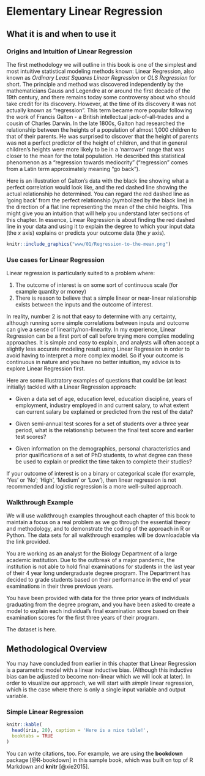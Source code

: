 # Elementary Linear Regression {#linear-reg-ols}

## What it is and when to use it

### Origins and Intuition of Linear Regression

The first methodology we will outline in this book is one of the simplest and most intuitive statistical modeling methods known: Linear Regression, also known as *Ordinary Least Squares Linear Regression* or *OLS Regression* for short.  The principle and method was discovered independently by the mathematicians Gauss and Legendre at or around the first decade of the 19th century, and there remains today some controversy about who should take credit for its discovery.  However,  at the time of its discovery it was not actually known as "regression".  This term became more popular following the work of Francis Galton - a British intellectual jack-of-all-trades and a cousin of Charles Darwin.  In the late 1800s, Galton had researched the relationship between the heights of a population of almost 1,000 children to that of their parents.  He was surprised to discover that the height of parents was not a perfect predictor of the height of children, and that in general children's heights were more likely to be in a 'narrower' range that was closer to the mean for the total population.  He described this statistical phenomenon as a "regression towards mediocrity" ("regression" comes from a Latin term approximately meaning "go back").  

Here is an illustration of Galton's data with the black line showing what a perfect correlation would look like, and the red dashed line showing the actual relationship he determined.  You can regard the red dashed line as 'going back' from the perfect relationship (symbolized by the black line) in the direction of a flat line representing the mean of the child heights.  This might give you an intuition that will help you understand later sections of this chapter. In essence, Linear Regression is about finding the red dashed line in your data and using it to explain the degree to which your input data (the $x$ axis) explains or predicts your outcome data (the $y$ axis). 

```r
knitr::include_graphics("www/01/Regression-to-the-mean.png")
```

### Use cases for Linear Regression

Linear regression is particularly suited to a problem where:

1.  The outcome of interest is on some sort of continuous scale (for example quantity or money)
2.  There is reason to believe that a simple linear or near-linear relationship exists between the inputs and the outcome of interest.

In reality, number 2 is not that easy to determine with any certainty, although running some simple correlations between inputs and outcome can give a sense of linearity/non-linearity.  In my experience, Linear Regression can be a first port of call before trying more complex modeling approaches.  It is simple and easy to explain, and analysts will often accept a slightly less accurate modeling result using Linear Regression in order to avoid having to interpret a more complex model. So if your outcome is continuous in nature and you have no better intuition, my advice is to explore Linear Regression first. 

Here are some illustratory examples of questions that could be (at least initially) tackled with a Linear Regression approach:

* Given a data set of age, education level, education discipline, years of employment, industry employed in and current salary, to what extent can current salary be explained or predicted from the rest of the data?

* Given semi-annual test scores for a set of students over a three year period, what is the relationship between the final test score and earlier test scores?

* Given information on the demographics, personal characteristics and prior qualifications of a set of PhD students, to what degree can these be used to explain or predict the time taken to complete their studies?

If your outcome of interest is on a binary or categorical scale (for example, 'Yes' or 'No'; 'High', 'Medium' or 'Low'), then linear regression is not recommended and logistic regression is a more well-suited approach.

### Walkthrough Example 

We will use walkthrough examples throughout each chapter of this book to maintain a focus on a real problem as we go through the essential theory and methodology, and to demonstrate the coding of the approach in R or Python.  The data sets for all walkthrough examples will be downloadable via the link provided.  

You are working as an analyst for the Biology Department of a large academic institution.  Due to the outbreak of a major pandemic, the institution is not able to hold final examinations for students in the last year of their 4 year long undergraduate degree program.  The Department has decided to grade students based on their performance in the end of year examinations in their three previous years.

You have been provided with data for the three prior years of individuals graduating from the degree program, and you have been asked to create a model to explain each individual's final examination score based on their examination scores for the first three years of their program.

The dataset is here.


## Methodological Overview

You may have concluded from earlier in this chapter that Linear Regression is a parametric model with a linear inductive bias.  (Although this inductive bias can be adjusted to become non-linear which we will look at later).  In order to visualize our approach, we will start with *simple* linear regression, which is the case where there is only a single input variable and output variable.

### Simple Linear Regression






```r
knitr::kable(
  head(iris, 20), caption = 'Here is a nice table!',
  booktabs = TRUE
)
```

You can write citations, too. For example, we are using the **bookdown** package [@R-bookdown] in this sample book, which was built on top of R Markdown and **knitr** [@xie2015].

